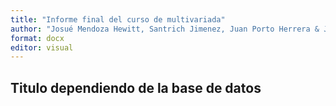 ```yaml
---
title: "Informe final del curso de multivariada"
author: "Josué Mendoza Hewitt, Santrich Jimenez, Juan Porto Herrera & Jhonatan Diaz Camargo"
format: docx
editor: visual
---
```


## Titulo dependiendo de la base de datos  
